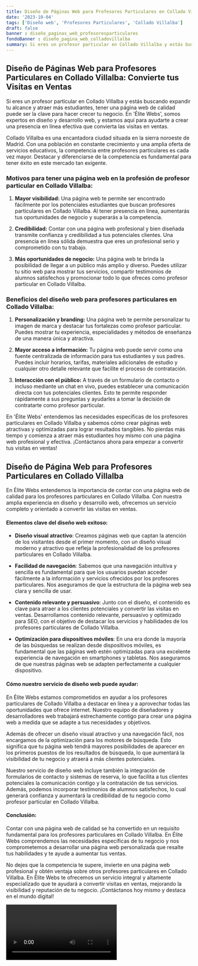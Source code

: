 ```yaml
---
title: Diseño de Páginas Web para Profesores Particulares en Collado Villalba
date: '2023-10-04'
tags: ['Diseño web', 'Profesores Particulares', 'Collado Villalba']
draft: false
banner : diseño_paginas_web_profesoresparticulares
fondoBanner : diseño_pagina_web_colladovillalba
summary: Si eres un profesor particular en Collado Villalba y estás buscando expandir tu alcance y atraer más estudiantes, tener una página web de calidad puede ser la clave para hacer crecer tu negocio. En 'Élite Webs', somos expertos en diseño y desarrollo web, y estamos aquí para ayudarte a crear una presencia en línea efectiva que convierta las visitas en ventas.
---
```


## Diseño de Páginas Web para Profesores Particulares en Collado Villalba: Convierte tus Visitas en Ventas

Si eres un profesor particular en Collado Villalba y estás buscando expandir tu alcance y atraer más estudiantes, tener una página web de calidad puede ser la clave para hacer crecer tu negocio. En 'Élite Webs', somos expertos en diseño y desarrollo web, y estamos aquí para ayudarte a crear una presencia en línea efectiva que convierta las visitas en ventas.

Collado Villalba es una encantadora ciudad situada en la sierra noroeste de Madrid. Con una población en constante crecimiento y una amplia oferta de servicios educativos, la competencia entre profesores particulares es cada vez mayor. Destacar y diferenciarse de la competencia es fundamental para tener éxito en este mercado tan exigente.

### Motivos para tener una página web en la profesión de profesor particular en Collado Villalba:

1. **Mayor visibilidad:** Una página web te permite ser encontrado fácilmente por los potenciales estudiantes que buscan profesores particulares en Collado Villalba. Al tener presencia en línea, aumentarás tus oportunidades de negocio y superarás a la competencia.

2. **Credibilidad:** Contar con una página web profesional y bien diseñada transmite confianza y credibilidad a tus potenciales clientes. Una presencia en línea sólida demuestra que eres un profesional serio y comprometido con tu trabajo.

3. **Más oportunidades de negocio:** Una página web te brinda la posibilidad de llegar a un público más amplio y diverso. Puedes utilizar tu sitio web para mostrar tus servicios, compartir testimonios de alumnos satisfechos y promocionar todo lo que ofreces como profesor particular en Collado Villalba.

### Beneficios del diseño web para profesores particulares en Collado Villalba:

1. **Personalización y branding:** Una página web te permite personalizar tu imagen de marca y destacar tus fortalezas como profesor particular. Puedes mostrar tu experiencia, especialidades y métodos de enseñanza de una manera única y atractiva.

2. **Mayor acceso a información:** Tu página web puede servir como una fuente centralizada de información para tus estudiantes y sus padres. Puedes incluir horarios, tarifas, materiales adicionales de estudio y cualquier otro detalle relevante que facilite el proceso de contratación.

3. **Interacción con el público:** A través de un formulario de contacto o incluso mediante un chat en vivo, puedes establecer una comunicación directa con tus potenciales clientes. Esto te permite responder rápidamente a sus preguntas y ayudarles a tomar la decisión de contratarte como profesor particular.

En 'Élite Webs' entendemos las necesidades específicas de los profesores particulares en Collado Villalba y sabemos cómo crear páginas web atractivas y optimizadas para lograr resultados tangibles. No pierdas más tiempo y comienza a atraer más estudiantes hoy mismo con una página web profesional y efectiva. ¡Contáctanos ahora para empezar a convertir tus visitas en ventas!

<GifSeo />

<Cta />

## Diseño de Página Web para Profesores Particulares en Collado Villalba

En Élite Webs entendemos la importancia de contar con una página web de calidad para los profesores particulares en Collado Villalba. Con nuestra amplia experiencia en diseño y desarrollo web, ofrecemos un servicio completo y orientado a convertir las visitas en ventas.

#### Elementos clave del diseño web exitoso:

- **Diseño visual atractivo**: Creamos páginas web que captan la atención de los visitantes desde el primer momento, con un diseño visual moderno y atractivo que refleja la profesionalidad de los profesores particulares en Collado Villalba.

- **Facilidad de navegación**: Sabemos que una navegación intuitiva y sencilla es fundamental para que los usuarios puedan acceder fácilmente a la información y servicios ofrecidos por los profesores particulares. Nos aseguramos de que la estructura de la página web sea clara y sencilla de usar.

- **Contenido relevante y persuasivo**: Junto con el diseño, el contenido es clave para atraer a los clientes potenciales y convertir las visitas en ventas. Desarrollamos contenido relevante, persuasivo y optimizado para SEO, con el objetivo de destacar los servicios y habilidades de los profesores particulares de Collado Villalba.

- **Optimización para dispositivos móviles**: En una era donde la mayoría de las búsquedas se realizan desde dispositivos móviles, es fundamental que las páginas web estén optimizadas para una excelente experiencia de navegación en smartphones y tabletas. Nos aseguramos de que nuestras páginas web se adapten perfectamente a cualquier dispositivo.

#### Cómo nuestro servicio de diseño web puede ayudar:

En Élite Webs estamos comprometidos en ayudar a los profesores particulares de Collado Villalba a destacar en línea y a aprovechar todas las oportunidades que ofrece internet. Nuestro equipo de diseñadores y desarrolladores web trabajará estrechamente contigo para crear una página web a medida que se adapte a tus necesidades y objetivos.

Además de ofrecer un diseño visual atractivo y una navegación fácil, nos encargamos de la optimización para los motores de búsqueda. Esto significa que tu página web tendrá mayores posibilidades de aparecer en los primeros puestos de los resultados de búsqueda, lo que aumentará la visibilidad de tu negocio y atraerá a más clientes potenciales.

Nuestro servicio de diseño web incluye también la integración de formularios de contacto y sistemas de reserva, lo que facilita a tus clientes potenciales la comunicación contigo y la contratación de tus servicios. Además, podemos incorporar testimonios de alumnos satisfechos, lo cual generará confianza y aumentará la credibilidad de tu negocio como profesor particular en Collado Villalba.

#### Conclusión:

Contar con una página web de calidad se ha convertido en un requisito fundamental para los profesores particulares en Collado Villalba. En Élite Webs comprendemos las necesidades específicas de tu negocio y nos comprometemos a desarrollar una página web personalizada que resalte tus habilidades y te ayude a aumentar tus ventas.

No dejes que la competencia te supere, invierte en una página web profesional y obtén ventaja sobre otros profesores particulares en Collado Villalba. En Élite Webs te ofrecemos un servicio integral y altamente especializado que te ayudará a convertir visitas en ventas, mejorando la visibilidad y reputación de tu negocio. ¡Contáctanos hoy mismo y destaca en el mundo digital!

<Video />

<CtaBot job='Profesores Particulares' city='Collado Villalba'/>

<Gmaps query='Collado Villalba+españa+maps' />